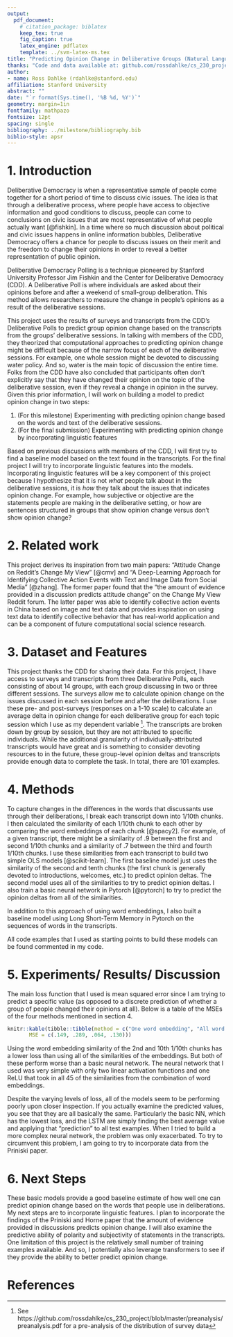 ```yaml
---
output:
  pdf_document:
    # citation_package: biblatex
    keep_tex: true
    fig_caption: true
    latex_engine: pdflatex
    template: ../svm-latex-ms.tex
title: "Predicting Opinion Change in Deliberative Groups (Natural Language Processing)"
thanks: "Code and data available at: github.com/rossdahlke/cs_230_project"
author:
- name: Ross Dahlke (rdahlke@stanford.edu)
affiliation: Stanford University
abstract: ""
date: "`r format(Sys.time(), '%B %d, %Y')`"
geometry: margin=1in
fontfamily: mathpazo
fontsize: 12pt
spacing: single
bibliography: ../milestone/bibliography.bib
biblio-style: apsr
---
```


# 1. Introduction

Deliberative Democracy is when a representative sample of people come together for a short period of time to discuss civic issues. The idea is that through a deliberative process, where people have access to objective information and good conditions to discuss, people can come to conclusions on civic issues that are most representative of what people actually want [@fishkin]. In a time where so much discussion about political and civic issues happens in online information bubbles, Deliberative Democracy offers a chance for people to discuss issues on their merit and the freedom to change their opinions in order to reveal a better representation of public opinion. 

Deliberative Democracy Polling is a technique pioneered by Stanford University Professor Jim Fishkin and the Center for Deliberative Democracy (CDD). A Deliberative Poll is where individuals are asked about their opinions before and after a weekend of small-group deliberation. This method allows researchers to measure the change in people's opinions as a result of the deliberative sessions. 

This project uses the results of surveys and transcripts from the CDD's Deliberative Polls to predict group opinion change based on the transcripts from the groups' deliberative sessions. In talking with members of the CDD, they theorized that computational approaches to predicting opinion change might be difficult because of the narrow focus of each of the deliberative sessions. For example, one whole session might be devoted to discussing water policy. And so, water is the main topic of discussion the entire time. Folks from the CDD have also concluded that participants often don't explicitly say that they have changed their opinion on the topic of the deliberative session, even if they reveal a change in opinion in the survey. Given this prior information, I will work on building a model to predict opinion change in two steps:

  1. (For this milestone) Experimenting with predicting opinion change based on the words and text of the deliberative sessions.
  2. (For the final submission) Experimenting with predicting opinion change by incorporating linguistic features
  
Based on previous discussions with members of the CDD, I will first try to find a baseline model based on the text found in the transcripts. For the final project I will try to incorporate linguistic features into the models. Incorporating linguistic features will be a key component of this project because I hypothesize that it is not _what_ people talk about in the deliberative sessions, it is _how_ they talk about the issues that indicates opinion change. For example, how subjective or objective are the statements people are making in the deliberative setting, or how are sentences structured in groups that show opinion change versus don't show opinion change?
  
# 2. Related work

This project derives its inspiration from two main papers: "Attitude Change on Reddit's Change My View" [@cmv] and "A Deep-Learning Approach for Identifying Collective Action Events with Text and Image Data from Social Media" [@zhang]. The former paper found that the "the amount of evidence provided in a discussion predicts attitude change" on the Change My View Reddit forum. The latter paper was able to identify collective action events in China based on image and text data and provides inspiration on using text data to identify collective behavior that has real-world application and can be a component of future computational social science research. 

# 3. Dataset and Features

This project thanks the CDD for sharing their data. For this project, I have access to surveys and transcripts from three Deliberative Polls, each consisting of about 14 groups, with each group discussing in two or three different sessions. The surveys allow me to calculate opinion change on the issues discussed in each session before and after the deliberations. I use these pre- and post-surveys (responses on a 1-10 scale) to calculate an average delta in opinion change for each deliberative group for each topic session which I use as my dependent variable ^[See https://github.com/rossdahlke/cs_230_project/blob/master/preanalysis/preanalysis.pdf  for a pre-analysis of the distribution of survey data]. The transcripts are broken down by group by session, but they are not attributed to specific individuals. While the additional granularity of individually-attributed transcripts would have great and is something to consider devoting resources to in the future, these group-level opinion deltas and transcripts provide enough data to complete the task. In total, there are 101 examples.

# 4. Methods

To capture changes in the differences in the words that discussants use through their deliberations, I break each transcript down into 1/10th chunks. I then calculated the similarity of each 1/10th chunk to each other by comparing the word embeddings of each chunk [@spacy2]. For example, of a given transcript, there might be a similarity of .9 between the first and second 1/10th chunks and a similarity of .7 between the third and fourth 1/10th chunks. I use these similarities from each transcript to build two simple OLS models [@scikit-learn]. The first baseline model just uses the similarity of the second and tenth chunks (the first chunk is generally devoted to introductions, welcomes, etc.) to predict opinion deltas. The second model uses all of the similarities to try to predict opinion deltas. I also train a basic neural network in Pytorch [@pytorch] to try to predict the opinion deltas from all of the similarities. 

In addition to this approach of using word embeddings, I also built a baseline model using Long Short-Term Memory in Pytorch on the sequences of words in the transcripts. 

All code examples that I used as starting points to build these models can be found commented in my code. 

# 5. Experiments/ Results/ Discussion

The main loss function that I used is mean squared error since I am trying to predict a specific value (as opposed to a discrete prediction of whether a group of people changed their opinions at all). Below is a table of the MSEs of the four methods mentioned in section 4. 

```r
knitr::kable(tibble::tibble(method = c("One word embedding", "All word embeddings", "Basic NN", "LSTM"),
       MSE = c(.149, .289, .064, .130)))
```

Using the word embedding similarity of the 2nd and 10th 1/10th chunks has a lower loss than using all of the similarities of the embeddings. But both of these perform worse than a basic neural network. The neural network that I used was very simple with only two linear activation functions and one ReLU that took in all 45 of the similarities from the combination of word embeddings. 

Despite the varying levels of loss, all of the models seem to be performing poorly upon closer inspection. If you actually examine the predicted values, you see that they are all basically the same. Particularly the basic NN, which has the lowest loss, and the LSTM are simply finding the best average value and applying that "prediction" to all test examples. When I tried to build a more complex neural network, the problem was only exacerbated. To try to circumvent this problem, I am going to try to incorporate data from the Priniski paper. 

# 6. Next Steps

These basic models provide a good baseline estimate of how well one can predict opinion change based on the words that people use in deliberations. My next steps are to incorporate linguistic features. I plan to incorporate the findings of the Priniski and Horne paper that the amount of evidence provided in discussions predicts opinion change. I will also examine the predictive ability of polarity and subjectivity of statements in the transcripts. One limitation of this project is the relatively small number of training examples available. And so, I potentially also leverage transformers to see if they provide the ability to better predict opinion change.

\newpage

# References
